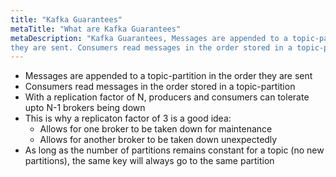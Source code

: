 ```yaml
---
title: "Kafka Guarantees"
metaTitle: "What are Kafka Guarantees"
metaDescription: "Kafka Guarantees, Messages are appended to a topic-partition in the order 
they are sent. Consumers read messages in the order stored in a topic-partition"
---
```


- Messages are appended to a topic-partition in the order they are sent          
- Consumers read messages in the order stored in a topic-partition        
- With a replication factor of N, producers and consumers can tolerate upto 
N-1 brokers being down      
- This is why a replicaton factor of 3 is a good idea:     
  - Allows for one broker to be taken down for maintenance        
  - Allows for another broker to be taken down unexpectedly        
- As long as the number of partitions remains constant for a topic 
(no new partitions), the same key will always go to the same partition    


 